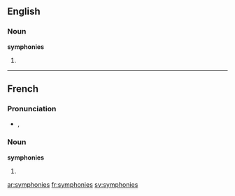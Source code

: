 ==English==

===Noun===
'''symphonies'''

# {{plural of|[[symphony]]}}

----

==French==

===Pronunciation===
* {{IPA|/sɛ̃.fɔ.ni/|lang=fr}}, {{SAMPA|/sE~.fO.ni/}}

===Noun===
'''symphonies''' {{f|p}}

# {{plural of|symphonie|lang=fr}}

[[ar:symphonies]]
[[fr:symphonies]]
[[sv:symphonies]]